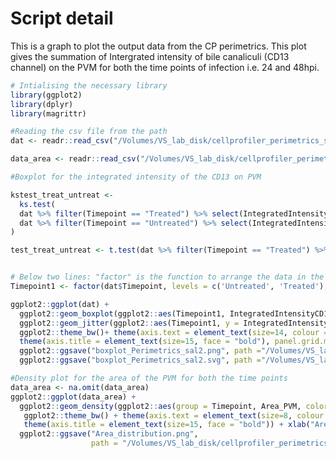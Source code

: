 # Script detail
This is a graph to plot the output data from the CP perimetrics. This plot gives the summation of Intergrated intensity of bile canaliculi (CD13 channel) on the PVM for both the time points of infection i.e. 24 and 48hpi.

```r
# Intialising the necessary library
library(ggplot2)
library(dplyr)
library(magrittr)
```

```r
#Reading the csv file from the path
dat <- readr::read_csv("/Volumes/VS_lab_disk/cellprofiler_perimetrics_salicylate_trail/Data_CP_perimetrics_salicylate_master_copy.csv")

data_area <- readr::read_csv("/Volumes/VS_lab_disk/cellprofiler_perimetrics_salicylate_trail/Data_area_PVM_salicylate_master.csv")
```

```r
#Boxplot for the integrated intensity of the CD13 on PVM

kstest_treat_untreat <-
  ks.test(
  dat %>% filter(Timepoint == "Treated") %>% select(IntegratedIntensityCD13) %>% as.matrix(),
  dat %>% filter(Timepoint == "Untreated") %>% select(IntegratedIntensityCD13) %>% as.matrix()
)

test_treat_untreat <- t.test(dat %>% filter(Timepoint == "Treated") %>% dplyr::select(IntegratedIntensityCD13) %>% as.matrix(), dat %>% filter(Timepoint == "Untreated") %>% dplyr::select(IntegratedIntensityCD13) %>% as.matrix(), alternative = c("two.sided"), paired = FALSE, var.equal = FALSE, conf.level = 0.95)


# Below two lines: "factor" is the function to arrange the data in the preferred order in the graph
Timepoint1 <- factor(dat$Timepoint, levels = c('Untreated', 'Treated'), ordered = TRUE)

ggplot2::ggplot(dat) +
  ggplot2::geom_boxplot(ggplot2::aes(Timepoint1, IntegratedIntensityCD13), outlier.color = NA, size = 0.5, position = position_dodge(width = 0.7), varwidth = F, notch = F, outlier.shape = NA, show.legend = FALSE) + 
  ggplot2::geom_jitter(ggplot2::aes(Timepoint1, y = IntegratedIntensityCD13, fill = Timepoint1), colour = "red", cex = 2.0, alpha = 0.7, position =position_jitterdodge(0.2,0.2,0.7))+
  ggplot2::theme_bw()+ theme(axis.text = element_text(size=14, colour = "black", face = "bold")) +
  theme(axis.title = element_text(size=15, face = "bold"), panel.grid.major.x = element_blank(), panel.grid.major.y = element_blank(), panel.grid.minor.x = element_blank(), panel.grid.minor.y = element_blank(), legend.position = "none", panel.border = element_blank(), axis.line = element_line(colour = "black")) + ylab("Total intensity of Bile canaliculi \n on PVM") + xlab("Salicylate treatment (24hpi)") +
  ggplot2::ggsave("boxplot_Perimetrics_sal2.png", path ="/Volumes/VS_lab_disk/cellprofiler_perimetrics_salicylate_trail", width = 4, height = 4, units = "in", dpi = 300) +
  ggplot2::ggsave("boxplot_Perimetrics_sal2.svg", path ="/Volumes/VS_lab_disk/cellprofiler_perimetrics_salicylate_trail", width = 4, height = 4, units = "in", dpi = 300)

```

```r
#Density plot for the area of the PVM for both the time points
data_area <- na.omit(data_area)
ggplot2::ggplot(data_area) +
  ggplot2::geom_density(ggplot2::aes(group = Timepoint, Area_PVM, color = Timepoint, fill = Timepoint), alpha = 0.3, size = 0.8)+
   ggplot2::theme_bw() + theme(axis.text = element_text(size=8, colour = "black")) +
   theme(axis.title = element_text(size=15, face = "bold")) + xlab("Area of PVM") +
  ggplot2::ggsave("Area_distribution.png",
                  path = "/Volumes/VS_lab_disk/cellprofiler_perimetrics_salicylate_trail", width = 8, height = 8, units = "in", dpi = 300)
```

